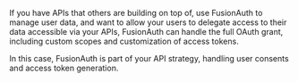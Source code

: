 If you have APIs that others are building on top of, use FusionAuth to manage user data, and want to allow your users to delegate access to their data accessible via your APIs, FusionAuth can handle the full OAuth grant, including custom scopes and customization of access tokens.

In this case, FusionAuth is part of your API strategy, handling user consents and access token generation.
